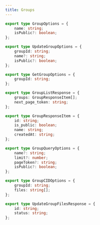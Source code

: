 ```yaml
---
title: Groups
---
```


```typescript
export type GroupOptions = {
	name: string;
	isPublic?: boolean;
};
```

```typescript
export type UpdateGroupOptions = {
	groupId: string;
	name?: string;
	isPublic?: boolean;
};
```

```typescript
export type GetGroupOptions = {
	groupId: string;
};
```

```typescript
export type GroupListResponse = {
	groups: GroupResponseItem[];
	next_page_token: string;
};
```

```typescript
export type GroupResponseItem = {
	id: string;
	is_public: boolean;
	name: string;
	createdAt: string;
};
```

```typescript
export type GroupQueryOptions = {
	name?: string;
	limit?: number;
	pageToken?: string;
	isPublic?: boolean;
};
```

```typescript
export type GroupCIDOptions = {
	groupId: string;
	files: string[];
};
```

```typescript
export type UpdateGroupFilesResponse = {
	id: string;
	status: string;
};
```
